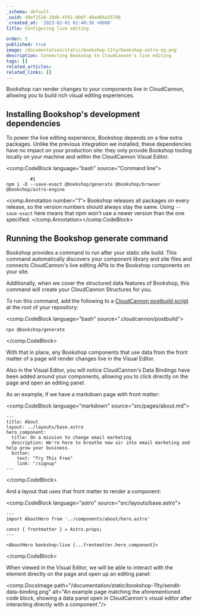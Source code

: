 ```yaml
---
_schema: default
_uuid: 48ef1516-10d6-4f61-8b6f-48ad66a35796
_created_at: '2023-02-01 02:40:30 +0000'
title: Configuring live editing

order: 5
published: true
image: /documentation/static/bookshop-11ty/bookshop-astro-og.png
description: Connecting Bookshop to CloudCannon's live editing
tags: []
related_articles:
related_links: []
---
```

Bookshop can render changes to your components live in CloudCannon, allowing you to build rich visual editing experiences.

## Installing Bookshop's development dependencies

To power the live editing experience, Bookshop depends on a few extra packages. Unlike the previous integration we installed, these dependencies have no impact on your production site: they only provide Bookshop tooling locally on your machine and within the CloudCannon Visual Editor.

<comp.CodeBlock language="bash" source="Command line">
```
         #1
npm i -D --save-exact @bookshop/generate @bookshop/browser @bookshop/astro-engine
```
<comp.Annotation number="1">
  Bookshop releases all packages on every release, so the version numbers should
  always stay the same. Using `--save-exact` here means that npm won't use a newer version
  than the one specified.
</comp.Annotation></comp.CodeBlock>

## Running the Bookshop generate command

Bookshop provides a command to run after your static site build. This command automatically discovers your component library and site files and connects CloudCannon's live editing APIs to the Bookshop components on your site.

Additionally, when we cover the structured data features of Bookshop, this command will create your CloudCannon Structures for you.

To run this command, add the following to a [CloudCannon postbuild script](https://cloudcannon.com/documentation/articles/extending-your-build-process-with-hooks/) at the root of your repository:

<comp.CodeBlock language="bash" source=".cloudcannon/postbuild">
```
npx @bookshop/generate
```
</comp.CodeBlock>

With that in place, any Bookshop components that use data from the front matter of a page will render changes live in the Visual Editor.

Also in the Visual Editor, you will notice CloudCannon's Data Bindings have been added around your components, allowing you to click directly on the page and open an editing panel.

As an example, if we have a markdown page with front matter:

<comp.CodeBlock language="markdown" source="src/pages/about.md">
```
---
title: About
layout: ../layouts/base.astro
hero_component:
  title: On a mission to change email marketing
  description: We're here to breathe new air into email marketing and help grow your business.
  button:
    text: "Try This Free"
    link: "/signup"
---
```
</comp.CodeBlock>

And a layout that uses that front matter to render a component:

<comp.CodeBlock language="astro" source="src/layouts/base.astro">
```
---
import AboutHero from '../components/about/hero.astro'

const { frontmatter } = Astro.props;
---

<AboutHero bookshop:live {...frontmatter.hero_component}>
```
</comp.CodeBlock>

When viewed in the Visual Editor, we will be able to interact with the element directly on the page and open up an editing panel:

<comp.DocsImage path="/documentation/static/bookshop-11ty/sendit-data-binding.png" alt="An example page matching the aforementioned code block, showing a data panel open in CloudCannon's visual editor after interacting directly with a component."/>